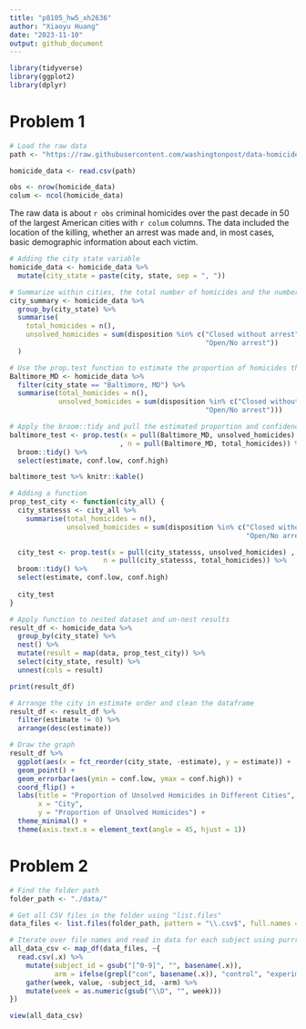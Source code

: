 ```yaml
---
title: "p8105_hw5_xh2636"
author: "Xiaoyu Huang"
date: "2023-11-10"
output: github_document
---
```


```r
library(tidyverse)
library(ggplot2)
library(dplyr)
```

# Problem 1
```r
# Load the raw data
path <- "https://raw.githubusercontent.com/washingtonpost/data-homicides/master/homicide-data.csv"

homicide_data <- read.csv(path)
```

```r
obs <- nrow(homicide_data)
colum <- ncol(homicide_data)
```

The raw data is about `r obs` criminal homicides over the past decade in 50 of the largest American cities with `r colum` columns. The data included the location of the killing, whether an arrest was made and, in most cases, basic demographic information about each victim. 

```r
# Adding the city state variable
homicide_data <- homicide_data %>%
  mutate(city_state = paste(city, state, sep = ", "))

# Summarize within cities, the total number of homicides and the number of unsolved homicides
city_summary <- homicide_data %>%
  group_by(city_state) %>%
  summarise(
    total_homicides = n(),
    unsolved_homicides = sum(disposition %in% c("Closed without arrest", 
                                                "Open/No arrest"))
  )
```

```r
# Use the prop.test function to estimate the proportion of homicides that are unsolved
Baltimore_MD <- homicide_data %>%
  filter(city_state == "Baltimore, MD") %>%
  summarise(total_homicides = n(),
            unsolved_homicides = sum(disposition %in% c("Closed without arrest", 
                                                "Open/No arrest")))

# Apply the broom::tidy and pull the estimated proportion and confidence intervals
baltimore_test <- prop.test(x = pull(Baltimore_MD, unsolved_homicides)
                           , n = pull(Baltimore_MD, total_homicides)) %>%
  broom::tidy() %>%
  select(estimate, conf.low, conf.high)

baltimore_test %>% knitr::kable()
```

```r
# Adding a function
prop_test_city <- function(city_all) {
  city_statesss <- city_all %>%
    summarise(total_homicides = n(), 
              unsolved_homicides = sum(disposition %in% c("Closed without arrest", 
                                                          "Open/No arrest")))

  city_test <- prop.test(x = pull(city_statesss, unsolved_homicides) , 
                       n = pull(city_statesss, total_homicides)) %>%
  broom::tidy() %>%
  select(estimate, conf.low, conf.high)
  
  city_test
}

# Apply function to nested dataset and un-nest results
result_df <- homicide_data %>%
  group_by(city_state) %>%
  nest() %>%
  mutate(result = map(data, prop_test_city)) %>%
  select(city_state, result) %>%
  unnest(cols = result)

print(result_df)
```

```r
# Arrange the city in estimate order and clean the dataframe
result_df <- result_df %>%
  filter(estimate != 0) %>%
  arrange(desc(estimate))

# Draw the graph
result_df %>%
  ggplot(aes(x = fct_reorder(city_state, -estimate), y = estimate)) +
  geom_point() +
  geom_errorbar(aes(ymin = conf.low, ymax = conf.high)) +
  coord_flip() +
  labs(title = "Proportion of Unsolved Homicides in Different Cities",
       x = "City",
       y = "Proportion of Unsolved Homicides") +
  theme_minimal() +
  theme(axis.text.x = element_text(angle = 45, hjust = 1))
```

# Problem 2
```r
# Find the folder path
folder_path <- "./data/"

# Get all CSV files in the folder using "list.files"
data_files <- list.files(folder_path, pattern = "\\.csv$", full.names = TRUE)

# Iterate over file names and read in data for each subject using purrr::map
all_data_csv <- map_df(data_files, ~{
  read.csv(.x) %>%
    mutate(subject_id = gsub("[^0-9]", "", basename(.x)),
           arm = ifelse(grepl("con", basename(.x)), "control", "experimental")) %>%
    gather(week, value, -subject_id, -arm) %>%
    mutate(week = as.numeric(gsub("\\D", "", week)))
})

view(all_data_csv)
```

